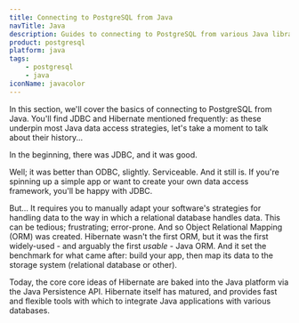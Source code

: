 ```yaml
---
title: Connecting to PostgreSQL from Java
navTitle: Java
description: Guides to connecting to PostgreSQL from various Java libraries & frameworks
product: postgresql
platform: java
tags:
    - postgresql
    - java
iconName: javacolor
---
```


In this section, we'll cover the basics of connecting to PostgreSQL from Java. You'll find JDBC and Hibernate mentioned frequently: as these underpin most Java data access strategies, let's take a moment to talk about their history...

In the beginning, there was JDBC, and it was good.

Well; it was better than ODBC, slightly. Serviceable. And it still is. If you're spinning up a simple app or want to create your own data access framework, you'll be happy with JDBC.

But... It requires you to manually adapt your software's strategies for handling data to the way in which a relational database handles data. This can be tedious; frustrating; error-prone. And so Object Relational Mapping (ORM) was created. Hibernate wasn't the first ORM, but it was the first widely-used - and arguably the first *usable* - Java ORM. And it set the benchmark for what came after: build your app, then map its data to the storage system (relational database or other).

Today, the core core ideas of Hibernate are baked into the Java platform via the Java Persistence API. Hibernate itself has matured, and provides fast and flexible tools with which to integrate Java applications with various databases.